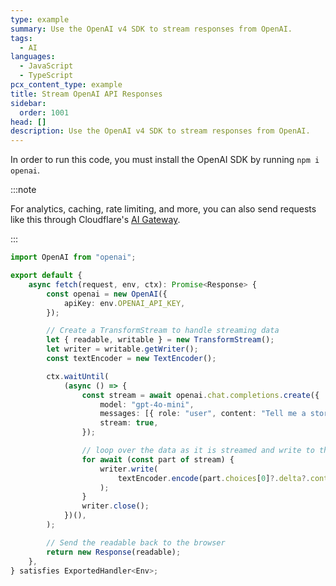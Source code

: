 ```yaml
---
type: example
summary: Use the OpenAI v4 SDK to stream responses from OpenAI.
tags:
  - AI
languages:
  - JavaScript
  - TypeScript
pcx_content_type: example
title: Stream OpenAI API Responses
sidebar:
  order: 1001
head: []
description: Use the OpenAI v4 SDK to stream responses from OpenAI.
---
```


In order to run this code, you must install the OpenAI SDK by running `npm i openai`.

:::note

For analytics, caching, rate limiting, and more, you can also send requests like this through Cloudflare's [AI Gateway](/ai-gateway/providers/openai/).

:::

```ts
import OpenAI from "openai";

export default {
	async fetch(request, env, ctx): Promise<Response> {
		const openai = new OpenAI({
			apiKey: env.OPENAI_API_KEY,
		});

		// Create a TransformStream to handle streaming data
		let { readable, writable } = new TransformStream();
		let writer = writable.getWriter();
		const textEncoder = new TextEncoder();

		ctx.waitUntil(
			(async () => {
				const stream = await openai.chat.completions.create({
					model: "gpt-4o-mini",
					messages: [{ role: "user", content: "Tell me a story" }],
					stream: true,
				});

				// loop over the data as it is streamed and write to the writeable
				for await (const part of stream) {
					writer.write(
						textEncoder.encode(part.choices[0]?.delta?.content || ""),
					);
				}
				writer.close();
			})(),
		);

		// Send the readable back to the browser
		return new Response(readable);
	},
} satisfies ExportedHandler<Env>;
```
